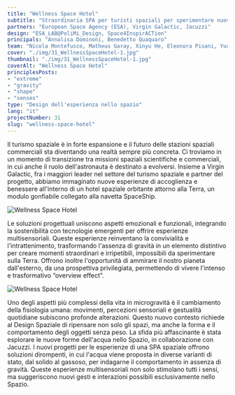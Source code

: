 ```yaml
---
title: "Wellness Space Hotel"
subtitle: "Straordinaria SPA per turisti spaziali per sperimentare nuove forme e densità dell'acqua in microgravità."
partners: "European Space Agency (ESA), Virgin Galactic, Jacuzzi"
design: "ESA_LAB@PoliMi_Design, Space4InspirACTion"
principals: "Annalisa Dominoni, Benedetto Quaquaro"
team: "Nicola Montefusco, Matheus Garay, Xinyu He, Eleonora Pisani, Yuchen Song, Lexing Xu"
cover: "./img/31_WellnessSpaceHotel-1.jpg"
thumbnail: "./img/31_WellnessSpaceHotel-1.jpg"
coverAlt: "Wellness Space Hotel"
principlesPosts: 
- "extreme"
- "gravity"
- "shape"
- "senses"
type: "Design dell'esperienza nello spazio"
lang: "it"
projectNumber: 31
slug: "wellness-space-hotel"
---
```



Il turismo spaziale è in forte espansione e il futuro delle stazioni spaziali commerciali sta diventando una realtà sempre più concreta. Ci troviamo in un momento di transizione tra missioni spaziali scientifiche e commerciali, in cui anche il ruolo dell'astronauta è destinato a evolversi. Insieme a Virgin Galactic, fra i maggiori leader nel settore del turismo spaziale e partner del progetto, abbiamo immaginato nuove esperienze di accoglienza e benessere all'interno di un hotel spaziale orbitante attorno alla Terra, un modulo gonfiabile collegato alla navetta SpaceShip.

<Image src={Image2} alt="Wellness Space Hotel" class="w-full h-auto"/>

Le soluzioni progettuali uniscono aspetti emozionali e funzionali, integrando la sostenibilità con tecnologie emergenti per offrire esperienze multisensoriali. Queste esperienze reinventano la convivialità e l'intrattenimento, trasformando l'assenza di gravità in un elemento distintivo per creare momenti straordinari e irripetibili, impossibili da sperimentare sulla Terra. Offrono inoltre l'opportunità di ammirare il nostro pianeta dall'esterno, da una prospettiva privilegiata, permettendo di vivere l'intenso e trasformativo “overview effect”.

<Image src={Image1} alt="Wellness Space Hotel" class="w-full h-auto"/>

Uno degli aspetti più complessi della vita in microgravità è il cambiamento della fisiologia umana: movimenti, percezioni sensoriali e gestualità quotidiane subiscono profonde alterazioni. Questo nuovo contesto richiede al Design Spaziale di ripensare non solo gli spazi, ma anche la forma e il comportamento degli oggetti senza peso. La sfida più affascinante è stata esplorare le nuove forme dell'acqua nello Spazio, in collaborazione con Jacuzzi. I nuovi progetti per le esperienze di una SPA spaziale offrono soluzioni dirompenti, in cui l'acqua viene proposta in diverse varianti di stato, dal solido al gassoso, per indagarne il comportamento in assenza di gravità. Queste esperienze multisensoriali non solo stimolano tutti i sensi, ma suggeriscono nuovi gesti e interazioni possibili esclusivamente nello Spazio.